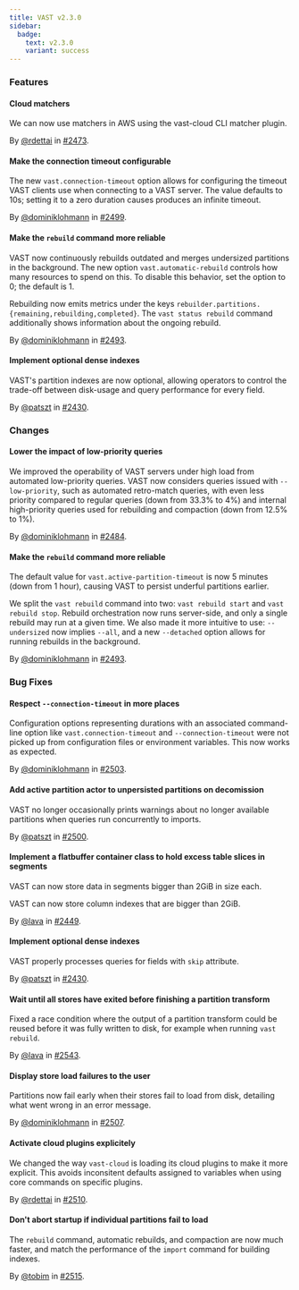 ```yaml
---
title: VAST v2.3.0
sidebar:
  badge:
    text: v2.3.0
    variant: success
---
```


### Features

#### Cloud matchers

We can now use matchers in AWS using the vast-cloud CLI matcher plugin.

By [@rdettai](https://github.com/rdettai) in [#2473](https://github.com/tenzir/tenzir/pull/2473).

#### Make the connection timeout configurable

The new `vast.connection-timeout` option allows for configuring the timeout VAST
clients use when connecting to a VAST server. The value defaults to 10s; setting
it to a zero duration causes produces an infinite timeout.

By [@dominiklohmann](https://github.com/dominiklohmann) in [#2499](https://github.com/tenzir/tenzir/pull/2499).

#### Make the `rebuild` command more reliable

VAST now continuously rebuilds outdated and merges undersized partitions in the
background. The new option `vast.automatic-rebuild` controls how many resources
to spend on this. To disable this behavior, set the option to 0; the default is
1.

Rebuilding now emits metrics under the keys
`rebuilder.partitions.{remaining,rebuilding,completed}`. The `vast status
rebuild` command additionally shows information about the ongoing rebuild.

By [@dominiklohmann](https://github.com/dominiklohmann) in [#2493](https://github.com/tenzir/tenzir/pull/2493).

#### Implement optional dense indexes

VAST's partition indexes are now optional, allowing operators to control the
trade-off between disk-usage and query performance for every field.

By [@patszt](https://github.com/patszt) in [#2430](https://github.com/tenzir/tenzir/pull/2430).

### Changes

#### Lower the impact of low-priority queries

We improved the operability of VAST servers under high load from automated
low-priority queries. VAST now considers queries issued with `--low-priority`,
such as automated retro-match queries, with even less priority compared to
regular queries (down from 33.3% to 4%) and internal high-priority queries used
for rebuilding and compaction (down from 12.5% to 1%).

By [@dominiklohmann](https://github.com/dominiklohmann) in [#2484](https://github.com/tenzir/tenzir/pull/2484).

#### Make the `rebuild` command more reliable

The default value for `vast.active-partition-timeout` is now 5 minutes (down
from 1 hour), causing VAST to persist underful partitions earlier.

We split the `vast rebuild` command into two: `vast rebuild start` and `vast
rebuild stop`. Rebuild orchestration now runs server-side, and only a single
rebuild may run at a given time. We also made it more intuitive to use:
`--undersized` now implies `--all`, and a new `--detached` option allows for
running rebuilds in the background.

By [@dominiklohmann](https://github.com/dominiklohmann) in [#2493](https://github.com/tenzir/tenzir/pull/2493).

### Bug Fixes

#### Respect `--connection-timeout` in more places

Configuration options representing durations with an associated command-line
option like `vast.connection-timeout` and `--connection-timeout` were not picked
up from configuration files or environment variables. This now works as
expected.

By [@dominiklohmann](https://github.com/dominiklohmann) in [#2503](https://github.com/tenzir/tenzir/pull/2503).

#### Add active partition actor to unpersisted partitions on decomission

VAST no longer occasionally prints warnings about no longer available partitions
when queries run concurrently to imports.

By [@patszt](https://github.com/patszt) in [#2500](https://github.com/tenzir/tenzir/pull/2500).

#### Implement a flatbuffer container class to hold excess table slices in segments

VAST can now store data in segments bigger than 2GiB in size each.

VAST can now store column indexes that are bigger than 2GiB.

By [@lava](https://github.com/lava) in [#2449](https://github.com/tenzir/tenzir/pull/2449).

#### Implement optional dense indexes

VAST properly processes queries for fields with `skip` attribute.

By [@patszt](https://github.com/patszt) in [#2430](https://github.com/tenzir/tenzir/pull/2430).

#### Wait until all stores have exited before finishing a partition transform

Fixed a race condition where the output of a partition transform
could be reused before it was fully written to disk, for example
when running `vast rebuild`.

By [@lava](https://github.com/lava) in [#2543](https://github.com/tenzir/tenzir/pull/2543).

#### Display store load failures to the user

Partitions now fail early when their stores fail to load from disk, detailing
what went wrong in an error message.

By [@dominiklohmann](https://github.com/dominiklohmann) in [#2507](https://github.com/tenzir/tenzir/pull/2507).

#### Activate cloud plugins explicitely

We changed the way `vast-cloud` is loading its cloud plugins to make it more
explicit. This avoids inconsitent defaults assigned to variables when using core
commands on specific plugins.

By [@rdettai](https://github.com/rdettai) in [#2510](https://github.com/tenzir/tenzir/pull/2510).

#### Don't abort startup if individual partitions fail to load

The `rebuild` command, automatic rebuilds, and compaction are now much faster,
and match the performance of the `import` command for building indexes.

By [@tobim](https://github.com/tobim) in [#2515](https://github.com/tenzir/tenzir/pull/2515).
